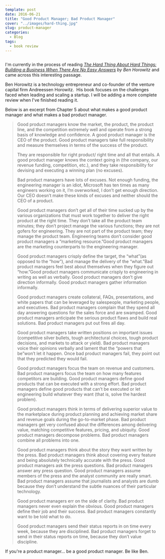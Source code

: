 ```yaml
---
template: post
date: 2016-06-21
title: "Good Product Manager; Bad Product Manager"
cover: "../images/hard-thing.jpg"
slug: product-manager
categories:
  - Blog
tags:
  - book review
---
```


<Img fluid={props.cover} className="post-cover-image webfeedsFeaturedVisual" />

I'm currently in the process of reading <em><a href="http://amzn.to/28QwPL8" target="_blank" title="Get it on Amazon">The Hard Thing About Hard Things: Building a Business When There Are No Easy Answers</a> by Ben Horowitz</em> and came across this interesting passage.

Ben Horowitz is a technology entrepreneur and co-founder of the venture capital firm Andreessen Horowitz.  His book focuses on the challenges faced when leading and scaling a startup. I will be adding a more complete review when I've finished reading it.

Below is an excerpt from Chapter 5 about what makes a good product manager and what makes a bad product manager.

<blockquote>
  <p>
    Good product managers know the market, the product, the product line, and the competition extremely well and operate from a strong basis of knowledge and confidence. A good product manager is the CEO of the product. Good product managers take full responsibility and measure themselves in terms of the success of the product.
  </p>
  <p>
    They are responsible for right product/ right time and all that entails. A good product manager knows the context going in (the company, our revenue funding, competition, etc.), and they take responsibility for devising and executing a winning plan (no excuses).
  </p>
  <p>
    Bad product managers have lots of excuses. Not enough funding, the engineering manager is an idiot, Microsoft has ten times as many engineers working on it, I’m overworked, I don’t get enough direction. Our CEO doesn’t make these kinds of excuses and neither should the CEO of a product.
  </p>
  <p>
    Good product managers don’t get all of their time sucked up by the various organizations that must work together to deliver the right product at the right time. They don’t take all the product team minutes; they don’t project manage the various functions; they are not gofers for engineering. They are not part of the product team; they manage the product team. Engineering teams don’t consider good product managers a “marketing resource.”Good product managers are the marketing counterparts to the engineering manager.
  </p>
  <p>
    Good product managers crisply define the target, the “what”(as opposed to the “how”), and manage the delivery of the “what.”Bad product managers feel best about themselves when they figure out “how.”Good product managers communicate crisply to engineering in writing as well as verbally. Good product managers don’t give direction informally. Good product managers gather information informally.
  </p>
  <p>
    Good product managers create collateral, FAQs, presentations, and white papers that can be leveraged by salespeople, marketing people, and executives. Bad product managers complain that they spend all day answering questions for the sales force and are swamped. Good product managers anticipate the serious product flaws and build real solutions. Bad product managers put out fires all day.
  </p>
  <p>
    Good product managers take written positions on important issues (competitive silver bullets, tough architectural choices, tough product decisions, and markets to attack or yield). Bad product managers voice their opinions verbally and lament that the “powers that be”won’t let it happen. Once bad product managers fail, they point out that they predicted they would fail.
  </p>
  <p>
    Good product managers focus the team on revenue and customers. Bad product managers focus the team on how many features competitors are building. Good product managers define good products that can be executed with a strong effort. Bad product managers define good products that can’t be executed or let engineering build whatever they want (that is, solve the hardest problem).
  </p>
  <p>
    Good product managers think in terms of delivering superior value to the marketplace during product planning and achieving market share and revenue goals during the go-to-market phase. Bad product managers get very confused about the differences among delivering value, matching competitive features, pricing, and ubiquity. Good product managers decompose problems. Bad product managers combine all problems into one.
  </p>
  <p>
    Good product managers think about the story they want written by the press. Bad product managers think about covering every feature and being absolutely technically accurate with the press. Good product managers ask the press questions. Bad product managers answer any press question. Good product managers assume members of the press and the analyst community are really smart. Bad product managers assume that journalists and analysts are dumb because they don’t understand the subtle nuances of their particular technology.
  </p>
  <p>
    Good product managers err on the side of clarity. Bad product managers never even explain the obvious. Good product managers define their job and their success. Bad product managers constantly want to be told what to do.
  </p>
  <p>
    Good product managers send their status reports in on time every week, because they are disciplined. Bad product managers forget to send in their status reports on time, because they don’t value discipline.
  </p>
</blockquote>

If you're a product manager... be a good product manager. Be like Ben.
